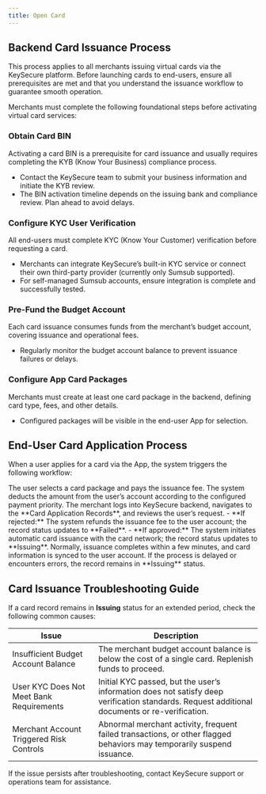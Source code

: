 ```yaml
---
title: Open Card
---
```


## Backend Card Issuance Process

This process applies to all merchants issuing virtual cards via the KeySecure platform. Before launching cards to end-users, ensure all prerequisites are met and that you understand the issuance workflow to guarantee smooth operation.

Merchants must complete the following foundational steps before activating virtual card services:

### Obtain Card BIN

Activating a card BIN is a prerequisite for card issuance and usually requires completing the KYB (Know Your Business) compliance process.

- Contact the KeySecure team to submit your business information and initiate the KYB review.  
- The BIN activation timeline depends on the issuing bank and compliance review. Plan ahead to avoid delays.

### Configure KYC User Verification

All end-users must complete KYC (Know Your Customer) verification before requesting a card.

- Merchants can integrate KeySecure’s built-in KYC service or connect their own third-party provider (currently only Sumsub supported).  
- For self-managed Sumsub accounts, ensure integration is complete and successfully tested.

### Pre-Fund the Budget Account

Each card issuance consumes funds from the merchant’s budget account, covering issuance and operational fees.

- Regularly monitor the budget account balance to prevent issuance failures or delays.

### Configure App Card Packages

Merchants must create at least one card package in the backend, defining card type, fees, and other details.

- Configured packages will be visible in the end-user App for selection.



## End-User Card Application Process

When a user applies for a card via the App, the system triggers the following workflow:

<Steps>
<Step title="Step 1: User Submits Application and Makes Payment">
   The user selects a card package and pays the issuance fee. The system deducts the amount from the user’s account according to the configured payment priority.
</Step>
<Step title="Step 2: Merchant Reviews Application">
    The merchant logs into KeySecure backend, navigates to the **Card Application Records**, and reviews the user’s request.
</Step>
<Step title="Step 3: Application Outcome">
   - **If rejected:** The system refunds the issuance fee to the user account; the record status updates to **Failed**.  
   - **If approved:** The system initiates automatic card issuance with the card network; the record status updates to **Issuing**.
</Step>
<Step title="Step 4: System Processes Issuance">
  Normally, issuance completes within a few minutes, and card information is synced to the user account.  
  If the process is delayed or encounters errors, the record remains in **Issuing** status.
</Step>
</Steps>


## Card Issuance Troubleshooting Guide

If a card record remains in **Issuing** status for an extended period, check the following common causes:

| Issue | Description |
|-------|------------|
| Insufficient Budget Account Balance | The merchant budget account balance is below the cost of a single card. Replenish funds to proceed. |
| User KYC Does Not Meet Bank Requirements | Initial KYC passed, but the user’s information does not satisfy deep verification standards. Request additional documents or re-verification. |
| Merchant Account Triggered Risk Controls | Abnormal merchant activity, frequent failed transactions, or other flagged behaviors may temporarily suspend issuance. |

If the issue persists after troubleshooting, contact KeySecure support or operations team for assistance.
